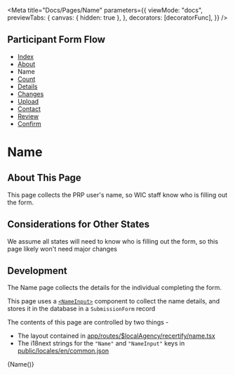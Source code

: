 
<Meta
  title="Docs/Pages/Name"
  parameters={{
    viewMode: "docs",
    previewTabs: {
      canvas: { hidden: true },
    },
    decorators: [decoratorFunc],
  }}
/>

## Participant Form Flow

<ul className="breadcrumb">
  <li>
    <a href="?path=/docs/docs-pages-index--index">Index</a>
  </li>
  <li>
    <a href="?path=/docs/docs-pages-about--about">About</a>
  </li>
  <li>Name</li>
  <li>
    <a href="?path=/docs/docs-pages-count--count">Count</a>
  </li>
  <li>
    <a href="?path=/docs/docs-pages-details--details">Details</a>
  </li>
  <li>
    <a href="?path=/docs/docs-pages-changes--changes">Changes</a>
  </li>
  <li>
    <a href="?path=/docs/docs-pages-upload--upload">Upload</a>
  </li>
  <li>
    <a href="?path=/docs/docs-pages-contact--contact">Contact</a>
  </li>
  <li>
    <a href="?path=/docs/docs-pages-review--review">Review</a>
  </li>
  <li>
    <a href="?path=/docs/docs-pages-confirm--confirm">Confirm</a>
  </li>
</ul>

# Name

## About This Page

This page collects the PRP user's name, so WIC staff know who is filling out the form.

## Considerations for Other States

We assume all states will need to know who is filling out the form, so this page likely won't need major changes

## Development

The Name page collects the details for the individual completing the form.

This page uses a [`<NameInput>`](?path=/docs/components-input-nameinput--preferred-name) component
to collect the name details, and stores it in the database in a `SubmissionForm` record

The contents of this page are controlled by two things -

- The layout contained in [app/routes/$localAgency/recertify/name.tsx](participant/app/routes/%24localAgency/recertify/name.tsx)
- The i18next strings for the `"Name"` and `"NameInput"` keys in [public/locales/en/common.json](participant/public/locales/en/common.json)

<Canvas>
  <Story name="Name">{Name()}</Story>
</Canvas>
